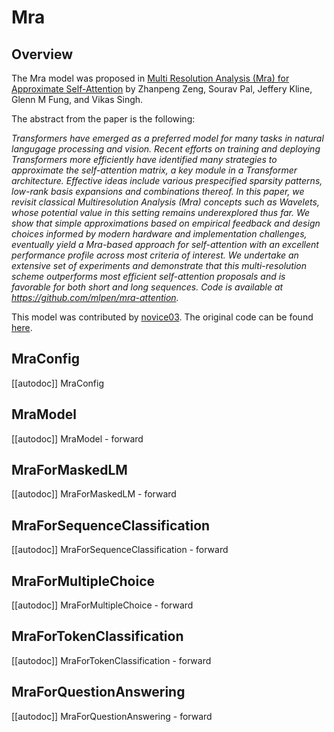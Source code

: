 <!--Copyright 2023 The HuggingFace Team. All rights reserved.

Licensed under the Apache License, Version 2.0 (the "License"); you may not use this file except in compliance with
the License. You may obtain a copy of the License at

http://www.apache.org/licenses/LICENSE-2.0

Unless required by applicable law or agreed to in writing, software distributed under the License is distributed on
an "AS IS" BASIS, WITHOUT WARRANTIES OR CONDITIONS OF ANY KIND, either express or implied. See the License for the
specific language governing permissions and limitations under the License.
-->

# Mra

## Overview

The Mra model was proposed in [Multi Resolution Analysis (Mra) for Approximate Self-Attention](https://arxiv.org/abs/2207.10284) by Zhanpeng Zeng, Sourav Pal, Jeffery Kline, Glenn M Fung, and Vikas Singh.

The abstract from the paper is the following:

*Transformers have emerged as a preferred model for many tasks in natural langugage processing and vision. Recent efforts on training and deploying Transformers more efficiently have identified many strategies to approximate the self-attention matrix, a key module in a Transformer architecture. Effective ideas include various prespecified sparsity patterns, low-rank basis expansions and combinations thereof. In this paper, we revisit classical Multiresolution Analysis (Mra) concepts such as Wavelets, whose potential value in this setting remains underexplored thus far. We show that simple approximations based on empirical feedback and design choices informed by modern hardware and implementation challenges, eventually yield a Mra-based approach for self-attention with an excellent performance profile across most criteria of interest. We undertake an extensive set of experiments and demonstrate that this multi-resolution scheme outperforms most efficient self-attention proposals and is favorable for both short and long sequences. Code is available at https://github.com/mlpen/mra-attention.*

This model was contributed by [novice03](https://huggingface.co/novice03).
The original code can be found [here](https://github.com/mlpen/mra-attention).


## MraConfig

[[autodoc]] MraConfig


## MraModel

[[autodoc]] MraModel
    - forward


## MraForMaskedLM

[[autodoc]] MraForMaskedLM
    - forward


## MraForSequenceClassification

[[autodoc]] MraForSequenceClassification
    - forward

## MraForMultipleChoice

[[autodoc]] MraForMultipleChoice
    - forward


## MraForTokenClassification

[[autodoc]] MraForTokenClassification
    - forward


## MraForQuestionAnswering

[[autodoc]] MraForQuestionAnswering
    - forward